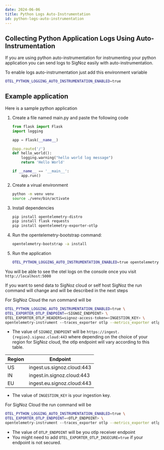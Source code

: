 ```yaml
---
date: 2024-06-06
title: Python Logs Auto-Instrumentation
id: python-logs-auto-instrumentation
---
```



## Collecting Python Application Logs Using Auto-Instrumentation

If you are using python auto-instrumentation for instrumenting your python application you can send logs to SigNoz easily with auto-instrumentation.

To enable logs auto-instrumentation just add this environment variable 

```bash
OTEL_PYTHON_LOGGING_AUTO_INSTRUMENTATION_ENABLED=true
```

## Example application 
Here is a sample python application

1. Create a file named main.py and paste the following code
    ```python
    from flask import Flask
    import logging

    app = Flask(__name__)

    @app.route('/')
    def hello_world():
        logging.warning("hello world log message")
        return 'Hello World'

    if __name__ == '__main__':
        app.run()
    ```

2. Create a virual environment

    ```bash
    python -m venv venv
    source ./venv/bin/activate
    ```

3. Install dependencies

    ```bash
    pip install opentelemetry-distro
    pip install flask requests
    pip install opentelemetry-exporter-otlp
    ```

4. Run the opentelemetry-bootstrap command:
    ```bash
    opentelemetry-bootstrap -a install
    ```

5. Run the application

    ```bash
    OTEL_PYTHON_LOGGING_AUTO_INSTRUMENTATION_ENABLED=true opentelemetry-instrument --traces_exporter none --metrics_exporter none --logs_exporter console python main.py
    ```

You will be able to see the otel logs on the console once you visit `http://localhost:5000`

If you want to send data to SigNoz cloud or self host SigNoz the run command will change and will be described in the next steps


<Tabs>
<TabItem value="cloud" label="SigNoz Cloud" default>

For SigNoz Cloud the run command will be

```bash
OTEL_PYTHON_LOGGING_AUTO_INSTRUMENTATION_ENABLED=true \
OTEL_EXPORTER_OTLP_ENDPOINT=<SIGNOZ_ENDPOINT> \
OTEL_EXPORTER_OTLP_HEADERS=signoz-access-token=<INGESTION_KEY> \
opentelemetry-instrument --traces_exporter otlp --metrics_exporter otlp --logs_exporter otlp python main.py
```

- The value of `SIGNOZ_ENDPOINT` will be `https://ingest.{region}.signoz.cloud:443` where depending on the choice of your region for SigNoz cloud, the otlp endpoint will vary according to this table.

| Region | Endpoint                   |
| ------ | -------------------------- |
| US     | ingest.us.signoz.cloud:443 |
| IN     | ingest.in.signoz.cloud:443 |
| EU     | ingest.eu.signoz.cloud:443 |

- The value of `INGESTION_KEY`  is your ingestion key.

</TabItem>

<TabItem value="self-host" label="Self-Host">

For SigNoz Cloud the run command will be

```bash
OTEL_PYTHON_LOGGING_AUTO_INSTRUMENTATION_ENABLED=true \
OTEL_EXPORTER_OTLP_ENDPOINT=<OTLP_ENDPOINT> \
opentelemetry-instrument --traces_exporter otlp --metrics_exporter otlp --logs_exporter otlp python main.py
```

- The value of `OTLP_ENDPOINT` will be you otlp receiver endpoint
- You might need to add `OTEL_EXPORTER_OTLP_INSECURE=true` if your endpoint is not secured.

</TabItem>
</Tabs>